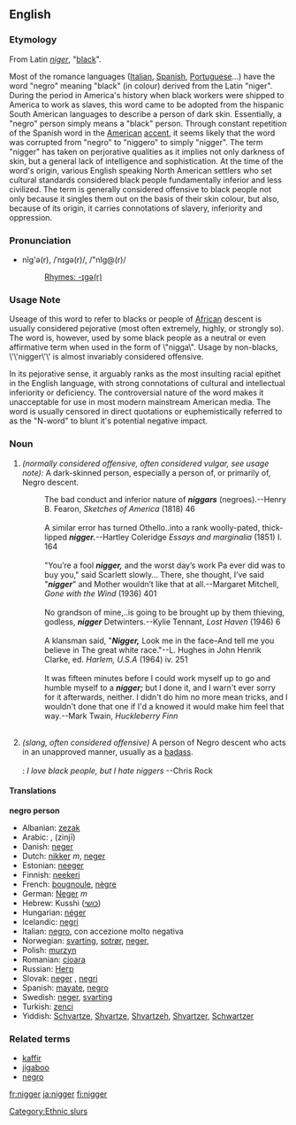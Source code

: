 ==English==

===Etymology===
From Latin ''[[niger]]'', "[[black]]".

Most of the romance languages ([[Italian]], [[Spanish]], [[Portuguese]]...) have the word "negro" meaning "black" (in colour) derived from the Latin "niger". During the period in America's history when black workers were shipped to America to work as slaves, this word came to be adopted from the hispanic South American languages to describe a person of dark skin. Essentially, a "negro" person simply means a "black" person. Through constant repetition of the Spanish word in the  [[American]] [[accent]], it seems likely that the word was corrupted from "negro" to "niggero" to simply "nigger". The term "nigger" has taken on perjorative qualities as it implies not only darkness of skin, but a general lack of intelligence and sophistication. At the time of the word's origin, various English speaking North American settlers who set cultural standards considered black people fundamentally inferior and less civilized. The term is generally considered offensive to black people not only because it singles them out on the basis of their skin colour, but also, because of its origin, it carries connotations of slavery, inferiority and oppression.

===Pronunciation===
*nĭg'ə(r), /ˈnɪɡə(r)/, /"nIg@(r)/
*:[[Rhymes:English:-ɪɡə(r)|Rhymes: -ɪɡə(r)]]

===Usage Note===
Useage of this word to refer to blacks or people of [[African]] descent is usually considered pejorative (most often extremely, highly, or strongly so).  The word is, however, used by some black people as a neutral or even affirmative term when used in the form of \"nigga\".
Usage by non-blacks, \'\'nigger\'\' is almost invariably considered offensive.  

In its pejorative sense, it arguably ranks as the most insulting racial epithet in the English language, with strong connotations of cultural and intellectual inferiority or deficiency. The controversial nature of the word makes it unacceptable for use in most modern mainstream American media. The word is usually censored in direct quotations or euphemistically referred to as the "N-word" to blunt it's potential negative impact.

===Noun===
{{en-noun|nigger|niggers}}
# ''(normally considered offensive, often considered vulgar, see usage note):'' A dark-skinned person, especially a person of, or primarily of, Negro descent.
#:The bad conduct and inferior nature of '''''niggars''''' (negroes).--Henry B. Fearon, ''Sketches of America'' (1818) 46<br><br>
#:A similar error has turned Othello..into a rank woolly-pated, thick-lipped '''''nigger.'''''--Hartley Coleridge ''Essays and marginalia'' (1851) I. 164<br><br>
#:"You’re a fool '''''nigger,''''' and the worst day’s work Pa ever did was to buy you," said Scarlett slowly... There, she thought, I’ve said "<i><b>nigger</b></i>" and Mother wouldn’t like that at all.--Margaret Mitchell, ''Gone with the Wind'' (1936) 401<br><br>
#:No grandson of mine,..is going to be brought up by them thieving, godless, '''''nigger''''' Detwinters.--Kylie Tennant, ''Lost Haven'' (1946) 6<br><br>
#:A klansman said, "'''''Nigger,''''' Look me in the face–And tell me you believe in The great white race."--L. Hughes in John Henrik Clarke, ed. ''Harlem, U.S.A'' (1964) iv. 251<br><br>
#: It was fifteen minutes before I could work myself up to go and humble myself to a '''''nigger;''''' but I done it, and I warn't ever sorry for it afterwards, neither. I didn't do him no more mean tricks, and I wouldn't done that one if I'd a knowed it would make him feel that way.--Mark Twain, ''Huckleberry Finn''<br><br>
# ''(slang, often considered offensive)'' A person of Negro descent who acts in an unapproved manner, usually as a [[badass]].<br><br>
#:  ''I love black people, but I hate niggers'' --Chris Rock

====Translations====
'''negro person'''
{{top}}
*Albanian: [[zezak]]
*Arabic: {{ARchar|[[زنجي]]}}, (zinjī)
*Danish: [[neger]]
*Dutch: [[nikker]] ''m'', [[neger]] {{m}}
*Estonian: [[neeger]]
*Finnish: [[neekeri]]
*French: [[bougnoule]], [[nègre]]
*German: [[Neger]] ''m''
*Hebrew: Kusshi ([[כושי]])
*Hungarian: [[néger]]
*Icelandic: [[negri]]
*Italian:  [[negro]], con accezione molto negativa
*Norwegian: [[svarting]], [[sotrør]], [[neger]],
*Polish: [[murzyn]]
*Romanian: [[cioara]] {{f}}
*Russian: [[Негр]]
*Slovak: [[neger]] {{m}}, [[negri]] {{p}}
*Spanish: [[mayate]], [[negro]]
*Swedish: [[neger]], [[svarting]]
*Turkish: [[zenci]]
*Yiddish:  [[Schvartze]], [[Shvartze]], [[Shvartzeh]], [[Shvartzer]], [[Schwartzer]]
{{bottom}}

=== Related terms ===
*[[kaffir]]
*[[jigaboo]]
*[[negro]]

[[Category:Ethnic slurs]]
[[fr:nigger]]
[[ja:nigger]]
[[fi:nigger]]